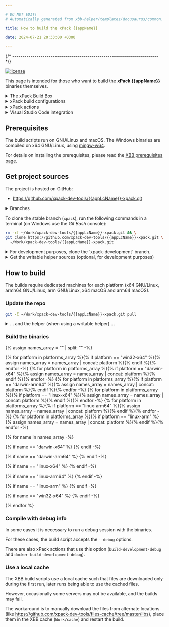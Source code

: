 ```yaml
---

# DO NOT EDIT!
# Automatically generated from xbb-helper/templates/docusaurus/common.

title: How to build the xPack {{appName}}

date: 2024-07-21 20:33:00 +0300

---
```





{/* ------------------------------------------------------------------------ */}

[![license](https://img.shields.io/github/license/xpack-dev-tools/{{appLcName}}-xpack)](https://github.com/xpack-dev-tools/{{appLcName}}-xpack/blob/xpack/LICENSE)

This page is intended for those who want to build the
**xPack {{appName}}**
binaries themselves.

<details>
<summary>The xPack Build Box</summary>

The build scripts in this project use the **xPack Build Box** (**XBB**)
tools, which require the usual native development tools
(packed as a Docker image for GNU/Linux builds), complemented with
several binary xPacks, installed with `xpm` as development dependencies.

For those interested in understanding how things work, a good starting point
would be to read the [XBB](https://xpack.github.io/xbb/) page.

:::caution

The XBB tools are intended for building standalone relocatable distributions,
thus are quite complex and perform several post-processing steps to
adjust RPATH and validate the resulting binaries.

For the traditional `configure && make install` builds specific to Linux,
these scripts are probably too complicated and therefore are not recommended
for inexperienced users.

:::

</details>

<details>
<summary>xPack build configurations</summary>

The xPack framework supports projects with **multiple build configurations**.

Build configurations are sets of **properties**, **actions** and **dependencies**
that apply to a specific build. Build configurations can inherit from
other build configurations.

For simple projects, the typical use case is with two configurations,
**Debug** and **Release**.

For building the xPack binary tools, there is one configuration
for each platform:

{% assign platforms_array = platforms | split: "," -%}

{% for platform in platforms_array %}
- `{{platform}}`{% endfor %}

:::note

In case you wonder where these names come
from, they are exactly the Node.js `process.platform` and `process.arch`
for each platform.

:::

The build configurations are defined in the `package.json` file, in the
`xpack` section.

{% raw %}
```json
{
  "...":"...",
  "xpack": {
    "buildConfigurations": {
      "...": {
      },
      "win32-x64": {
        "inherit": [
          "common-dependencies",
          "common-actions",
          "common-docker"
        ],
        "devDependencies": {
          "@xpack-dev-tools/gcc": "13.2.0-2.1",
          "@xpack-dev-tools/mingw-w64-gcc": "13.2.0-1.1",
          "@xpack-dev-tools/wine": "8.0.2-1.1"
        },
        "properties": {
          "dockerImage": "ilegeul/ubuntu:amd64-18.04-xbb-v5.2.2"
        },
        "actions": {
          "build": "{{properties.commandBashBuild}} --windows",
          "build-development": "{{properties.commandBashBuild}} --windows --development",
          "build-development-debug": "{{properties.commandBashBuild}} --windows --development --debug",
          "build-development-tests-only": "{{properties.commandBashBuild}} --windows --development --tests-only"
        }
      }
    }
  }
}
```
{% endraw %}

To ask **xpm** to perform a specific action on a given build configuration,
use the `--config <name>` option.

For example:

```sh
xpm install --config darwin-x64
xpm run build --config darwin-x64
```

</details>

<details>
<summary>xPack actions</summary>

The xPack actions are extensions of npm scripts, i.e. named sequences
of commands that are invoked via `xpm run <name>` to perform specific
operations.
together in a sub-shell .

The commands are invoked in a sub-shell with an adjusted PATH,
having the `xpacks/.bin`
folder prepended. This ensures the locally installed tools are
prefered to the system tools.

Actions can be defined for the entire project or for a specific build
configuration.

The actions are defined in the `package.json` file, in the
`xpack` section, at the top or inside build configurations.

:::tip

For those who, for various reasons, can not use **xpm**, it is
perfectly possible to manually adjust the PATH and to invoke the
sequence of commands in order, just that it is more tedious,
since multiple substitutions must be performed to compose the
commands.

:::

</details>

<details>
<summary>Visual Studio Code integration</summary>

xPack actions and build configurations are supported in Visual Studio via the
[xPack C/C++ Managed Build Tools](https://marketplace.visualstudio.com/items?itemName=ilg-vscode.xpack) extension.

With this extension installed, xPack actions can be very conveniently
invoked via a single mouse click, for example:

![xPack actions](https://github.com/xpack/vscode-xpack-extension-ts/raw/master/assets/docs-images/xpack-actions.png)

</details>

## Prerequisites

The build scripts run on GNU/Linux and macOS. The Windows binaries are
compiled on x64 GNU/Linux, using [mingw-w64](https://mingw-w64.org).

For details on installing the prerequisites, please read the
[XBB prerequisites page](https://xpack.github.io/xbb/prerequisites/).

## Get project sources

The project is hosted on GitHub:

- https://github.com/xpack-dev-tools/{{appLcName}}-xpack.git

<details>
<summary>Branches</summary>

Apart from the unused `master` branch, there are three active branches:

- `xpack`, with the latest stable version (default)
- `xpack-development`, with the current development version
- `website`, with the current content of the website

All development is done in the `xpack-development` branch, and contributions via
Pull Requests should be directed to this branch.

When new releases are published, the `xpack-development` branch is merged
into `xpack`.

Pushes to the `website` branch trigger a GitHub Action to generate
and publish the project web site.

</details>

To clone the stable branch (`xpack`), run the following commands in a
terminal (on Windows use the _Git Bash_ console):

```sh
rm -rf ~/Work/xpack-dev-tools/{{appLcName}}-xpack.git && \
git clone https://github.com/xpack-dev-tools/{{appLcName}}-xpack.git \
  ~/Work/xpack-dev-tools/{{appLcName}}-xpack.git
```

<details>
<summary>For development purposes, clone the `xpack-development` branch.</summary>

```sh
rm -rf ~/Work/xpack-dev-tools/{{appLcName}}-xpack.git && \
mkdir -p ~/Work/xpack-dev-tools && \
git clone \
  --branch xpack-development \
  https://github.com/xpack-dev-tools/{{appLcName}}-xpack.git \
  ~/Work/xpack-dev-tools/{{appLcName}}-xpack.git
```

</details>

<details>
<summary>Get the writable helper sources (optional, for development purposes)</summary>

The project has a dependency to a common **helper**, that is
normally installed as a read-only dependency; **for development
purposes**, to be able to make changes to the scripts located inside the helper,
clone the `xpack-development` branch and link it to
the user global xPacks store:

```sh
rm -rf ~/Work/xpack-dev-tools/xbb-helper-xpack.git && \
mkdir -p ~/Work/xpack-dev-tools && \
git clone \
  --branch xpack-development \
  https://github.com/xpack-dev-tools/xbb-helper-xpack.git \
  ~/Work/xpack-dev-tools/xbb-helper-xpack.git && \
xpm link -C ~/Work/xpack-dev-tools/xbb-helper-xpack.git
```

For more details the how a writable helper can be used via
`xpm link`, please see the
[XBB](https://xpack.github.io/xbb/#writable-helper-scripts) documentation.

</details>

<OtherRepositories/>

## How to build

The builds require dedicated machines for each platform
(x64 GNU/Linux, armh64 GNU/Linux, arm GNU/Linux,
x64 macOS and arm64 macOS).

### Update the repo

```sh
git -C ~/Work/xpack-dev-tools/{{appLcName}}-xpack.git pull
```

<details>
<summary>... and the helper (when using a writable helper) ...</summary>

```sh
git -C ~/Work/xpack-dev-tools/xbb-helper-xpack.git pull
```

</details>

### Build the binaries

{% assign names_array = "" | split: "" -%}

{% for platform in platforms_array %}{% if platform == "win32-x64" %}{% assign names_array = names_array | concat: platform %}{% endif %}{% endfor -%}
{% for platform in platforms_array %}{% if platform == "darwin-x64" %}{% assign names_array = names_array | concat: platform %}{% endif %}{% endfor -%}
{% for platform in platforms_array %}{% if platform == "darwin-arm64" %}{% assign names_array = names_array | concat: platform %}{% endif %}{% endfor -%}
{% for platform in platforms_array %}{% if platform == "linux-x64" %}{% assign names_array = names_array | concat: platform %}{% endif %}{% endfor -%}
{% for platform in platforms_array %}{% if platform == "linux-arm64" %}{% assign names_array = names_array | concat: platform %}{% endif %}{% endfor -%}
{% for platform in platforms_array %}{% if platform == "linux-arm" %}{% assign names_array = names_array | concat: platform %}{% endif %}{% endfor -%}

<Tabs groupId="platforms">
{% for name in names_array -%}

{% if name == "darwin-x64" %}
<TabItem value="darwin-x64" label="macOS x64" default>
<PlatformNativeSection platform="darwin-x64"/>
</TabItem>
{% endif -%}

{% if name == "darwin-arm64" %}
<TabItem value="darwin-arm64" label="macOS arm64" default>
<PlatformNativeSection platform="darwin-arm64"/>
</TabItem>
{% endif -%}

{% if name == "linux-x64" %}
<TabItem value="linux-x64" label="GNU/Linux x64" default>
<PlatformDockerSection platform="linux-x64"/>
</TabItem>
{% endif -%}

{% if name == "linux-arm64" %}
<TabItem value="linux-arm64" label="GNU/Linux arm64" default>
<PlatformDockerSection platform="linux-arm64"/>
</TabItem>
{% endif -%}

{% if name == "linux-arm" %}
<TabItem value="linux-arm" label="GNU/Linux arm" default>
<PlatformDockerSection platform="linux-arm"/>
</TabItem>
{% endif -%}

{% if name == "win32-x64" %}
<TabItem value="win32-x64" label="Windows" default>
<PlatformDockerSection platform="win32-x64"/>
</TabItem>
{% endif -%}

{% endfor %}
</Tabs>

### Compile with debug info

In some cases it is necessary to run a debug session with the binaries.

For these cases, the build script accepts the `--debug` options.

There are also xPack actions that use this option (`build-development-debug`
and `docker-build-development-debug`).

### Use a local cache

The XBB build scripts use a local cache such that files are downloaded only
during the first run, later runs being able to use the cached files.

However, occasionally some servers may not be available, and the builds
may fail.

The workaround is to manually download the files from alternate
locations (like
https://github.com/xpack-dev-tools/files-cache/tree/master/libs),
place them in the XBB cache (`Work/cache`) and restart the build.

<More/>
